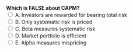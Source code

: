 ::: {.question-block}
<form onsubmit="event.preventDefault(); checkAnswer('module3_mcq_q47')" data-correct-answer="A">
<strong style="display: block;">Which is FALSE about CAPM?</strong>
<label><input type="radio" name="module3_mcq_q47" value="A"> A. Investors are rewarded for bearing total risk</label><br>
<label><input type="radio" name="module3_mcq_q47" value="B"> B. Only systematic risk is priced</label><br>
<label><input type="radio" name="module3_mcq_q47" value="C"> C. Beta measures systematic risk</label><br>
<label><input type="radio" name="module3_mcq_q47" value="D"> D. Market portfolio is efficient</label><br>
<label><input type="radio" name="module3_mcq_q47" value="E"> E. Alpha measures mispricing</label><br>
</form>
<div id="feedback-module3_mcq_q47" class="feedback" data-status="" style="display:none;">
✅ Correct: A. CAPM rewards only systematic risk, not total risk.
</div>
:::
